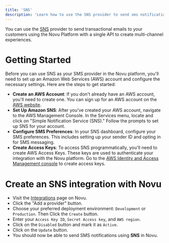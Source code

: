 ```yaml
---
title: 'SNS'
description: 'Learn how to use the SNS provider to send sms notifications using Novu'
---
```


You can use the [SNS](https://aws.amazon.com/sns/) provider to send transactional emails to your customers using the Novu Platform with a single API to create multi-channel experiences.

# Getting Started

Before you can use SNS as your SMS provider in the Novu platform, you'll need to set up an Amazon Web Services (AWS) account and configure the necessary settings. Here are the steps to get started:

- **Create an AWS Account**: If you don't already have an AWS account, you'll need to create one. You can sign up for an AWS account on the [AWS website](https://aws.amazon.com/).
- **Set Up Amazon SNS**: After you've created your AWS account, navigate to the AWS Management Console. In the Services menu, locate and click on "Simple Notification Service (SNS)." Follow the prompts to set up SNS for your account.
- **Configure SMS Preferences**: In your SNS dashboard, configure your SMS preferences. This includes setting up your sender ID and opting in for SMS messaging.
- **Create Access Keys**: To access SNS programmatically, you'll need to create AWS Access Keys. These keys are used to authenticate your integration with the Novu platform. Go to the [AWS Identity and Access Management console](https://signin.aws.amazon.com/) to create access keys.

# Create an SNS integration with Novu

- Visit the [Integrations](https://web.novu.co/integrations) page on Novu.
- Click the "Add a provider" button.
- Choose your preferred deployment environment: `Development` or `Production`. Then Click the `Create` button.
- Enter your `Access Key ID`, `Secret Access key`, and `AWS region`.
- Click on the `Disabled` button and mark it as `Active`.
- Click on the `Update` button.
- You should now be able to send SMS notifications using **SNS** in Novu.